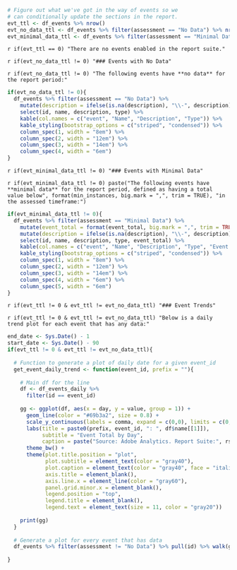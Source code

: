 ```r
# Figure out what we've got in the way of events so we 
# can conditionally update the sections in the report.
evt_ttl <- df_events %>% nrow()
evt_no_data_ttl <- df_events %>% filter(assessment == "No Data") %>% nrow()
evt_minimal_data_ttl <- df_events %>% filter(assessment == "Minimal Data") %>% nrow()
```

`r if(evt_ttl == 0) "There are no events enabled in the report suite."`

`r if(evt_no_data_ttl != 0) "### Events with No Data"`

`r if(evt_no_data_ttl != 0) "The following events have **no data** for the report period:"`

```r
if(evt_no_data_ttl != 0){
  df_events %>% filter(assessment == "No Data") %>% 
    mutate(description = ifelse(is.na(description), "\\-", description)) %>% 
    select(id, name, description, type) %>% 
    kable(col.names = c("event", "Name", "Description", "Type")) %>% 
    kable_styling(bootstrap_options = c("striped", "condensed")) %>% 
    column_spec(1, width = "8em") %>% 
    column_spec(2, width = "12em") %>% 
    column_spec(3, width = "14em") %>% 
    column_spec(4, width = "6em") 
}
```

`r if(evt_minimal_data_ttl != 0) "### Events with Minimal Data"`

`r if(evt_minimal_data_ttl != 0) paste("The following events have **minimal data** for the report period, defined as having a total value below", format(min_instances, big.mark = ",", trim = TRUE), "in the assessed timeframe:")`

```r
if(evt_minimal_data_ttl != 0){
  df_events %>% filter(assessment == "Minimal Data") %>% 
    mutate(event_total = format(event_total, big.mark = ",", trim = TRUE)) %>% 
    mutate(description = ifelse(is.na(description), "\\-", description)) %>% 
    select(id, name, description, type, event_total) %>% 
    kable(col.names = c("event", "Name", "Description", "Type", "Event Total")) %>% 
    kable_styling(bootstrap_options = c("striped", "condensed")) %>% 
    column_spec(1, width = "8em") %>% 
    column_spec(2, width = "12em") %>% 
    column_spec(3, width = "14em") %>% 
    column_spec(4, width = "6em") %>% 
    column_spec(5, width = "6em")
}
```

`r if(evt_ttl != 0 & evt_ttl != evt_no_data_ttl) "### Event Trends"`

`r if(evt_ttl != 0 & evt_ttl != evt_no_data_ttl) "Below is a daily trend plot for each event that has any data:"`

```r
end_date <- Sys.Date() - 1
start_date <- Sys.Date() - 90
if(evt_ttl != 0 & evt_ttl != evt_no_data_ttl){
  
  # Function to generate a plot of daily date for a given event_id
  get_event_daily_trend <- function(event_id, prefix = ""){
    
    # Main df for the line
    df <- df_events_daily %>% 
      filter(id == event_id)
    
    gg <- ggplot(df, aes(x = day, y = value, group = 1)) + 
      geom_line(color = "#69b3a2", size = 0.8) +
      scale_y_continuous(labels = comma, expand = c(0,0), limits = c(0, max(df$value) * 1.05)) +
      labs(title = paste0(prefix, event_id, ": ", df$name[[1]]),
           subtitle = "Event Total by Day",
           caption = paste("Source: Adobe Analytics. Report Suite:", rsid, "-", format(start_date, "%d %b"), "to", format(end_date, "%b %d"))) +
      theme_bw() +
      theme(plot.title.position = "plot",
            plot.subtitle = element_text(color = "gray40"),
            plot.caption = element_text(color = "gray40", face = "italic"),
            axis.title = element_blank(),
            axis.line.x = element_line(color = "gray60"),
            panel.grid.minor.x = element_blank(),
            legend.position = "top",
            legend.title = element_blank(),
            legend.text = element_text(size = 11, color = "gray20"))
    
    print(gg)
  }
  
  # Generate a plot for every event that has data
  df_events %>% filter(assessment != "No Data") %>% pull(id) %>% walk(get_event_daily_trend)
  
}

```
